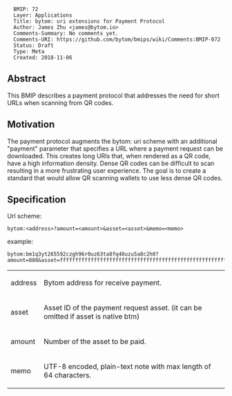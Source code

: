 <pre>
  BMIP: 72
  Layer: Applications
  Title: bytom: uri extensions for Payment Protocol
  Author: James Zhu <james@bytom.io>
  Comments-Summary: No comments yet.
  Comments-URI: https://github.com/bytom/bmips/wiki/Comments:BMIP-072
  Status: Draft
  Type: Meta
  Created: 2018-11-06
</pre>

==Abstract==

This BMIP describes a payment protocol that addresses the need for short URLs when scanning from QR codes.

==Motivation==

The payment protocol augments the bytom: uri scheme with an additional "payment" parameter that specifies a URL where a payment request can be downloaded. This creates long URIs that, when rendered as a QR code, have a high information density. Dense QR codes can be difficult to scan resulting in a more frustrating user experience. The goal is to create a standard that would allow QR scanning wallets to use less dense QR codes.

==Specification==

Url scheme:
<pre>
bytom:<address>?amount=<amount>&asset=<asset>&memo=<memo>
</pre>
example:
<pre>
bytom:bm1q3yt265592czgh96r0uz63ta8fq40uzu5a8c2h0?amount=888&asset=ffffffffffffffffffffffffffffffffffffffffffffffffffffffffffffffff&memo=six_god
</pre>

{|
| address || Bytom address for receive payment.
|-
| asset || Asset ID of the payment request asset. (it can be omitted if asset is native btm)
|-
| amount || Number of the asset to be paid.
|-
| memo || UTF-8 encoded, plain-text note with max length of 64 characters.
|}
